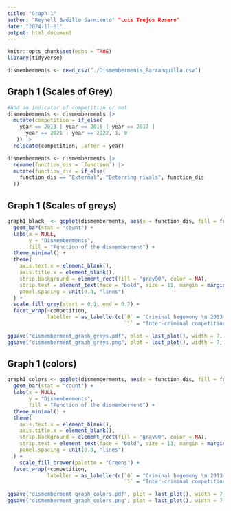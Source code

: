 ```yaml
---
title: "Graph 1"
author: "Reynell Badillo Sarmiento" "Luis Trejos Rosero"
date: "2024-11-01"
output: html_document
---
```


```r
knitr::opts_chunk$set(echo = TRUE)
library(tidyverse)
```

```r
dismemberments <- read_csv("./Dismemberments_Barranquilla.csv")
```

## Graph 1 (Scales of Grey)

```r
#Add an indicator of competition or not
dismemberments <- dismemberments |> 
  mutate(competition = if_else(
    year == 2013 | year == 2016 | year == 2017 |
      year == 2021 | year == 2022, 1, 0
   )) |> 
  relocate(competition, .after = year)

dismemberments <- dismemberments |> 
  rename(function_dis = `function`) |> 
  mutate(function_dis = if_else(
    function_dis == "External", "Deterring rivals", function_dis
  ))
```



## Graph 1 (Scales of greys)

```r
graph1_black_ <- ggplot(dismemberments, aes(x = function_dis, fill = function_dis)) +
  geom_bar(stat = "count") +
  labs(x = NULL, 
       y = "Dismemberments",
       fill = "Function of the dismemberment") +
  theme_minimal() +
  theme(
    axis.text.x = element_blank(),
    axis.title.x = element_blank(),
    strip.background = element_rect(fill = "gray90", color = NA),
    strip.text = element_text(face = "bold", size = 11, margin = margin(t = 5, b = 5)),
    panel.spacing = unit(0.8, "lines")
  ) +
  scale_fill_grey(start = 0.1, end = 0.7) +
  facet_wrap(~competition, 
             labeller = as_labeller(c(`0` = "Criminal hegemony \n 2013-15, 2018-20",
                                      `1` = "Inter-criminal competition \n 2016-17, 2021-22")))

ggsave("dismemberment_graph_greys.pdf", plot = last_plot(), width = 7, height = 5)
ggsave("dismemberment_graph_greys.png", plot = last_plot(), width = 7, height = 5, dpi = 600)

```

## Graph 1 (colors)
```r
graph1_colors <- ggplot(dismemberments, aes(x = function_dis, fill = function_dis)) +
  geom_bar(stat = "count") +
  labs(x = NULL, 
       y = "Dismemberments",
       fill = "Function of the dismemberment") +
  theme_minimal() +
  theme(
    axis.text.x = element_blank(),
    axis.title.x = element_blank(),
    strip.background = element_rect(fill = "gray90", color = NA),
    strip.text = element_text(face = "bold", size = 11, margin = margin(t = 5, b = 5)),
    panel.spacing = unit(0.8, "lines")
  ) +
    scale_fill_brewer(palette = "Greens") +
  facet_wrap(~competition, 
             labeller = as_labeller(c(`0` = "Criminal hegemony \n 2013-15, 2018-20",
                                      `1` = "Inter-criminal competition \n 2016-17, 2021-22")))

ggsave("dismemberment_graph_colors.pdf", plot = last_plot(), width = 7, height = 5)
ggsave("dismemberment_graph_colors.png", plot = last_plot(), width = 7, height = 5, dpi = 600)
```

